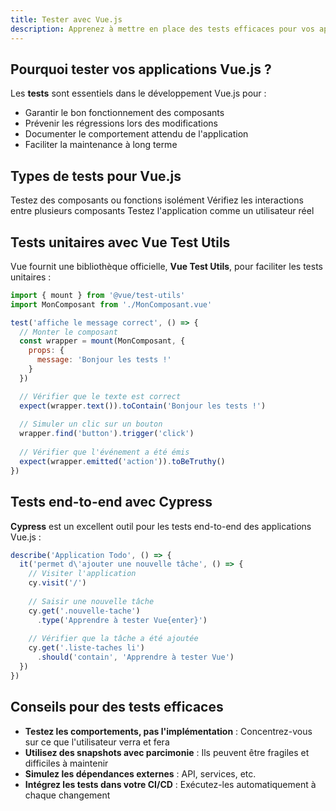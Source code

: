```yaml
---
title: Tester avec Vue.js
description: Apprenez à mettre en place des tests efficaces pour vos applications Vue.js afin de garantir leur qualité et leur fiabilité.
---
```


## Pourquoi tester vos applications Vue.js ?

Les **tests** sont essentiels dans le développement Vue.js pour :

- Garantir le bon fonctionnement des composants
- Prévenir les régressions lors des modifications
- Documenter le comportement attendu de l'application
- Faciliter la maintenance à long terme

## Types de tests pour Vue.js

<Cards>
<Card icon="🧪" title="Tests unitaires">
  Testez des composants ou fonctions isolément
</Card>
<Card icon="🔄" title="Tests d'intégration">
  Vérifiez les interactions entre plusieurs composants
</Card>
<Card icon="🖥️" title="Tests end-to-end">
  Testez l'application comme un utilisateur réel
</Card>
</Cards>

## Tests unitaires avec Vue Test Utils

Vue fournit une bibliothèque officielle, **Vue Test Utils**, pour faciliter les tests unitaires :

```js
import { mount } from '@vue/test-utils'
import MonComposant from './MonComposant.vue'

test('affiche le message correct', () => {
  // Monter le composant
  const wrapper = mount(MonComposant, {
    props: {
      message: 'Bonjour les tests !'
    }
  })

  // Vérifier que le texte est correct
  expect(wrapper.text()).toContain('Bonjour les tests !')
  
  // Simuler un clic sur un bouton
  wrapper.find('button').trigger('click')
  
  // Vérifier que l'événement a été émis
  expect(wrapper.emitted('action')).toBeTruthy()
})
```

## Tests end-to-end avec Cypress

**Cypress** est un excellent outil pour les tests end-to-end des applications Vue.js :

```js
describe('Application Todo', () => {
  it('permet d\'ajouter une nouvelle tâche', () => {
    // Visiter l'application
    cy.visit('/')
    
    // Saisir une nouvelle tâche
    cy.get('.nouvelle-tache')
      .type('Apprendre à tester Vue{enter}')
    
    // Vérifier que la tâche a été ajoutée
    cy.get('.liste-taches li')
      .should('contain', 'Apprendre à tester Vue')
  })
})
```

## Conseils pour des tests efficaces

- **Testez les comportements, pas l'implémentation** : Concentrez-vous sur ce que l'utilisateur verra et fera
- **Utilisez des snapshots avec parcimonie** : Ils peuvent être fragiles et difficiles à maintenir
- **Simulez les dépendances externes** : API, services, etc.
- **Intégrez les tests dans votre CI/CD** : Exécutez-les automatiquement à chaque changement 